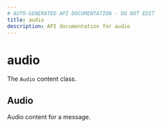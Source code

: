 ```yaml
---
# AUTO-GENERATED API DOCUMENTATION - DO NOT EDIT
title: audio
description: API documentation for audio
---
```


# audio

The `Audio` content class.

## <ApiType type="Class" path="content/audio/index" symbolName="Audio" /> Audio

Audio content for a message.

